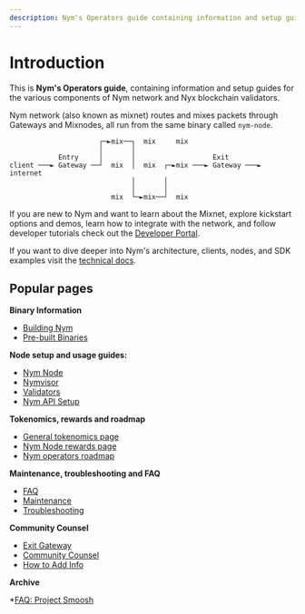 ```yaml
---
description: Nym's Operators guide containing information and setup guides for the various components of Nym network and Nyx blockchain validators.
---
```


# Introduction

This is **Nym's Operators guide**, containing information and setup guides for the various components of Nym network and Nyx blockchain validators.

Nym network (also known as mixnet) routes and mixes packets through Gateways and Mixnodes, all run from the same binary called `nym-node`.

```ascii
                      ┌─►mix──┐  mix     mix
                      │       │
            Entry     │       │                   Exit
client ───► Gateway ──┘  mix  │  mix  ┌─►mix ───► Gateway ───► internet
                              │       │
                              │       │
                         mix  └─►mix──┘  mix
```

If you are new to Nym and want to learn about the Mixnet, explore kickstart options and demos, learn how to integrate with the network, and follow developer tutorials check out the [Developer Portal](https://nymtech.net/docs/developers/).

If you want to dive deeper into Nym's architecture, clients, nodes, and SDK examples visit the [technical docs](https://nymtech.net/docs/network).


## Popular pages

**Binary Information**

* [Building Nym](binaries/building-nym.mdx)
* [Pre-built Binaries](binaries/pre-built-binaries.mdx)

**Node setup and usage guides:**

* [Nym Node](nodes/nym-node/nym-node.mdx)
* [Nymvisor](nodes/maintenance/nymvisor-upgrade.mdx)
* [Validators](nodes/validator-setup.mdx)
* [Nym API Setup](nodes/validator-setup/nym-api.mdx)

**Tokenomics, rewards and roadmap**
* [General tokenomics page](tokenomics.mdx)
* [Nym Node rewards page](tokenomics/mixnet-rewards.mdx)
* [Nym operators roadmap](tokenomics/mixnet-rewards.mdx#roadmap)

**Maintenance, troubleshooting and FAQ**

* [FAQ](faq/nym-nodes-faq.mdx)
* [Maintenance](nodes/maintenance.mdx)
* [Troubleshooting](troubleshooting/nodes.mdx)

**Community Counsel**

* [Exit Gateway](community-counsel/exit-gateway.mdx)
* [Community Counsel](community-counsel.mdx)
* [How to Add Info](community-counsel/add-content.mdx)

**Archive**

*[FAQ: Project Smoosh](archive/faq/smoosh-faq.mdx)
